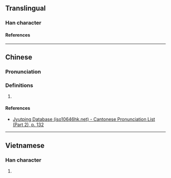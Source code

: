 {{also|𣓿}}
{{character info}}
==Translingual==

===Han character===
{{Han char|rn=75|rad=木|as=12|sn=16|four=49927|canj=DFFS|ids=⿰木勞}}

====References====
{{Han ref|kx=0555.190|dkj=15603|hdz=21296.040|uh=6A6F}}

----

==Chinese==
{{zh-forms|s=𣓿}}

===Pronunciation===
{{zh-pron
|m=lào
|c=lou6
|mn=
|mc=y
|oc=y
|cat=
}}

===Definitions===
{{zh-hanzi}}

# {{rfdef|zh}}

====References====
* [http://www.iso10646hk.net/jp/document/download.jsp Jyutping Database (iso10646hk.net) - Cantonese Pronunciation List (Part 2), p. 132]

----

==Vietnamese==

===Han character===
{{vi-readings|rs=木12|reading=rào}}

# {{rfdef|vi|sort=木12}}